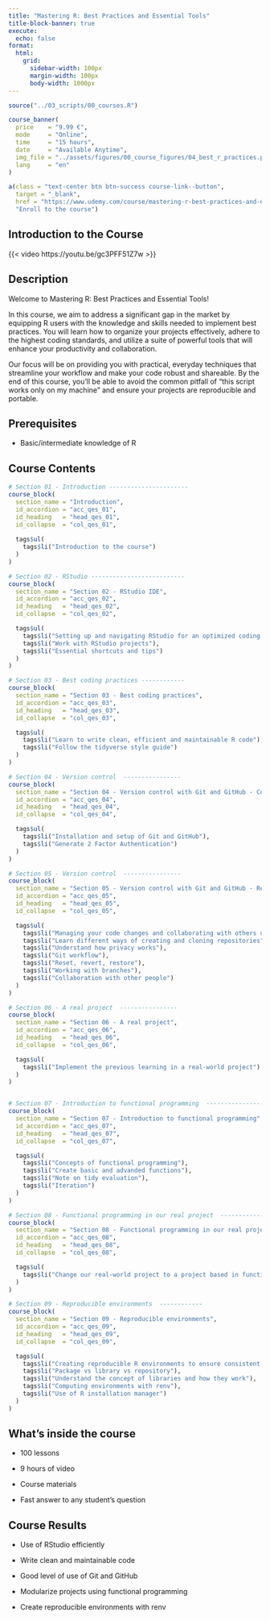```yaml
---
title: "Mastering R: Best Practices and Essential Tools"
title-block-banner: true
execute: 
  echo: false
format:
  html:
    grid: 
      sidebar-width: 100px
      margin-width: 100px
      body-width: 1000px
---
```


```r
source("../03_scripts/00_courses.R")
```

::: {.course-banner .column-screen}
```r
course_banner(
  price    = "9.99 €",
  mode     = "Online",
  time     = "15 hours",
  date     = "Available Anytime",
  img_file = "../assets/figures/00_course_figures/04_best_r_practices.png",
  lang     = "en"
)
```
:::

::: course-link
```r
a(class = "text-center btn btn-success course-link--button",
  target = "_blank",
  href = "https://www.udemy.com/course/mastering-r-best-practices-and-essential-tools/?couponCode=0ACF444FE5663BFE2A29",
  "Enroll to the course")
```
:::

::: course-description
::: course-description--title
## Introduction to the Course
:::
:::

{{< video https://youtu.be/gc3PFF51Z7w >}}

::: course-description
::: course-description--title
## Description
:::

::: course-description--text
Welcome to Mastering R: Best Practices and Essential Tools!

In this course, we aim to address a significant gap in the market by equipping R users with the knowledge and skills needed to implement best practices. You will learn how to organize your projects effectively, adhere to the highest coding standards, and utilize a suite of powerful tools that will enhance your productivity and collaboration.

Our focus will be on providing you with practical, everyday techniques that streamline your workflow and make your code robust and shareable. By the end of this course, you'll be able to avoid the common pitfall of "this script works only on my machine" and ensure your projects are reproducible and portable.
:::
:::

::: course-description
::: course-description--title
## Prerequisites
:::

::: course-description--text
-   Basic/intermediate knowledge of R

:::
:::

::: {.course-curriculum .column-screen}
::: course-description--title
## Course Contents
:::

```r
# Section 01 - Introduction ----------------------
course_block(
  section_name = "Introduction",
  id_accordion = "acc_qes_01",
  id_heading   = "head_qes_01",
  id_collapse  = "col_qes_01",
  
  tags$ul(
    tags$li("Introduction to the course")
  )
)

# Section 02 - RStudio --------------------------
course_block(
  section_name = "Section 02 - RStudio IDE",
  id_accordion = "acc_qes_02",
  id_heading   = "head_qes_02",
  id_collapse  = "col_qes_02",

  tags$ul(
    tags$li("Setting up and navigating RStudio for an optimized coding environment"),
    tags$li("Work with RStudio projects"),
    tags$li("Essential shortcuts and tips")
  )
)

# Section 03 - Best coding practices ------------
course_block(
  section_name = "Section 03 - Best coding practices",
  id_accordion = "acc_qes_03",
  id_heading   = "head_qes_03",
  id_collapse  = "col_qes_03",

  tags$ul(
    tags$li("Learn to write clean, efficient and maintainable R code"),
    tags$li("Follow the tidyverse style guide")
  )
)

# Section 04 - Version control  ----------------
course_block(
  section_name = "Section 04 - Version control with Git and GitHub - Configuration",
  id_accordion = "acc_qes_04",
  id_heading   = "head_qes_04",
  id_collapse  = "col_qes_04",

  tags$ul(
    tags$li("Installation and setup of Git and GitHub"),
    tags$li("Generate 2 Factor Authentication")
  )
)

# Section 05 - Version control  ----------------
course_block(
  section_name = "Section 05 - Version control with Git and GitHub - Respositories",
  id_accordion = "acc_qes_05",
  id_heading   = "head_qes_05",
  id_collapse  = "col_qes_05",

  tags$ul(
    tags$li("Managing your code changes and collaborating with others using Git and GitHub"),
    tags$li("Learn different ways of creating and cloning repositories"),
    tags$li("Understand how privacy works"),
    tags$li("Git workflow"),
    tags$li("Reset, revert, restore"),
    tags$li("Working with branches"),
    tags$li("Collaboration with other people")
  )
)

# Section 06 - A real project  ----------------
course_block(
  section_name = "Section 06 - A real project",
  id_accordion = "acc_qes_06",
  id_heading   = "head_qes_06",
  id_collapse  = "col_qes_06",

  tags$ul(
    tags$li("Implement the previous learning in a real-world project")
  )
)


# Section 07 - Introduction to functional programming  ----------------
course_block(
  section_name = "Section 07 - Introduction to functional programming",
  id_accordion = "acc_qes_07",
  id_heading   = "head_qes_07",
  id_collapse  = "col_qes_07",

  tags$ul(
    tags$li("Concepts of functional programming"),
    tags$li("Create basic and advanded functions"),
    tags$li("Note on tidy evaluation"),
    tags$li("Iteration")
  )
)

# Section 08 - Functional programming in our real project  ------------
course_block(
  section_name = "Section 08 - Functional programming in our real project",
  id_accordion = "acc_qes_08",
  id_heading   = "head_qes_08",
  id_collapse  = "col_qes_08",

  tags$ul(
    tags$li("Change our real-world project to a project based in functional programming")
  )
)

# Section 09 - Reproducible environments  ------------
course_block(
  section_name = "Section 09 - Reproducible environments",
  id_accordion = "acc_qes_09",
  id_heading   = "head_qes_09",
  id_collapse  = "col_qes_09",

  tags$ul(
    tags$li("Creating reproducible R environments to ensure consistent project dependencies"),
    tags$li("Package vs library vs repository"),
    tags$li("Understand the concept of libraries and how they work"),
    tags$li("Computing environments with renv"),
    tags$li("Use of R installation manager")
  )
)


```
:::

::: course-description
::: course-description--title
## What's inside the course
:::

::: course-description--text
-   100 lessons

-   9 hours of video

-   Course materials

-   Fast answer to any student's question
:::
:::

::: course-description
::: course-description--title
## Course Results
:::

::: course-description--text
-   Use of RStudio efficiently

-   Write clean and maintainable code

-   Good level of use of Git and GitHub

-   Modularize projects using functional programming

-   Create reproducible environments with renv

:::
:::
